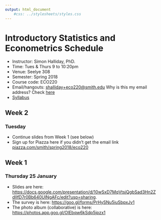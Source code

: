 ```yaml
---
output: html_document
    #css: ../stylesheets/styles.css
---
```


# Introductory Statistics and Econometrics Schedule

- Instructor: Simon Halliday, PhD. 
- Time: Tues & Thurs 9 to 10:20pm
- Venue: Seelye 308
- Semester: Spring 2018
- Course code: ECO220
- Email/hangouts: [shalliday+eco220@smith.edu](shalliday+eco220@smith.edu) Why is this my email address? Check [here](https://support.google.com/mail/answer/12096?hl=en)
- [Syllabus](syllabus.html)

## Week 2 
### Tuesday 
- Continue slides from Week 1 (see below)
- Sign up for Piazza here if you didn't get the email link [piazza.com/smith/spring2018/eco220](piazza.com/smith/spring2018/eco220)


## Week 1
### Thursday 25 January

- Slides are here: [https://docs.google.com/presentation/d/10wSxD7MqVtsjQgbSad3Hn2ZdIIfD7r0Bb640UlNgAFc/edit?usp=sharing](https://docs.google.com/presentation/d/10wSxD7MqVtsjQgbSad3Hn2ZdIIfD7r0Bb640UlNgAFc/edit?usp=sharing). 
- The survey is here: [https://goo.gl/forms/PrHySNu5iuSbpxJv1](https://goo.gl/forms/PrHySNu5iuSbpxJv1)
- The photo album (collaborative) is here: [https://photos.app.goo.gl/OlEbqw6kSdp5jpzx1](https://photos.app.goo.gl/OlEbqw6kSdp5jpzx1)


